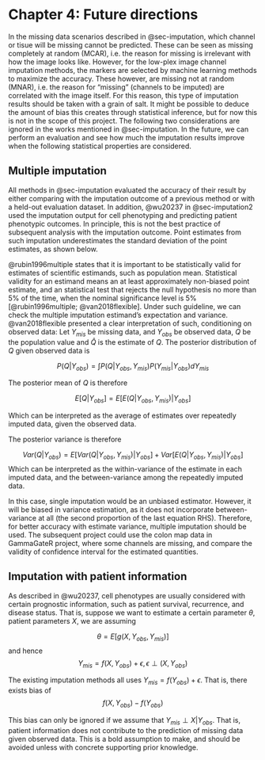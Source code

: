 # Chapter 4: Future directions

In the missing data scenarios described in @sec-imputation, which channel or tisue will be missing cannot be predicted. These can be seen as missing completely at random (MCAR), i.e. the reason for missing is irrelevant with how the image looks like. However, for the low-plex image channel imputation methods, the markers are selected by machine learning methods to maximize the accuracy. These however, are missing not at random (MNAR), i.e. the reason for "missing" (channels to be imputed) are correlated with the image itself. For this reason, this type of imputation results should be taken with a grain of salt. It might be possible to deduce the amount of bias this creates through statistical inference, but for now this is not in the scope of this project. The following two considerations are ignored in the works mentioned in @sec-imputation. In the future, we can perform an evaluation and see how much the imputation results improve when the following statistical properties are considered.

## Multiple imputation

All methods in @sec-imputation evaluated the accuracy of their result by either comparing with the imputation outcome of a previous method or with a held-out evaluation dataset. In addition, @wu20237 in @sec-imputation2 used the imputation output for cell phenotyping and predicting patient phenotypic outcomes. In principle, this is not the best practice of subsequent analysis with the imputation outcome. Point estimates from such imputation underestimates the standard deviation of the point estimates, as shown below.

@rubin1996multiple states that it is important to be statistically valid for estimates of scientific estimands, such as population mean. Statistical validity for an estimand means an at least approximately non-biased point estimate, and an statistical test that rejects the null hypothesis no more than 5% of the time, when the nominal significance level is 5% [@rubin1996multiple; @van2018flexible]. Under such guideline, we can check the multiple imputation estimand's expectation and variance. @van2018flexible presented a clear interpretation of such, conditioning on observed data: Let $Y_{mis}$ be missing data, and $Y_{obs}$ be observed data, $Q$ be the population value and $\hat Q$ is the estimate of $Q$. The posterior distribution of $Q$ given observed data is 

$$
P(Q|Y_{obs})=\int P(Q|Y_{obs}, Y_{mis})P(Y_{mis}|Y_{obs})dY_{mis}
$$

The posterior mean of $Q$ is therefore 

$$
E[Q|Y_{obs}]=E[E(Q|Y_{obs}, Y_{mis})|Y_{obs}]
$$

Which can be interpreted as the average of estimates over repeatedly imputed data, given the observed data.

The posterior variance is therefore

$$
Var(Q|Y_{obs})=E[Var(Q|Y_{obs}, Y_{mis})|Y_{obs}]+Var[E(Q|Y_{obs}, Y_{mis})|Y_{obs}]
$$ Which can be interpreted as the within-variance of the estimate in each imputed data, and the between-variance among the repeatedly imputed data.

In this case, single imputation would be an unbiased estimator. However, it will be biased in variance estimation, as it does not incorporate between-variance at all (the second proportion of the last equation RHS). Therefore, for better accuracy with estimate variance, multiple imputation should be used. The subsequent project could use the colon map data in GammaGateR project, where some channels are missing, and compare the validity of confidence interval for the estimated quantities.

## Imputation with patient information

As described in @wu20237, cell phenotypes are usually considered with certain prognostic information, such as patient survival, recurrence, and disease status. That is, suppose we want to estimate a certain parameter $\theta$, patient parameters $X$, we are assuming

$$
\theta=E[g(X, Y_{obs}, Y_{mis})]
$$
and hence 
$$
Y_{mis}=f(X, Y_{obs})+\epsilon, \epsilon \perp (X, Y_{obs})
$$

The existing imputation methods all uses $Y_{mis}=f(Y_{obs})+\epsilon$. That is, there exists bias of 
$$
f(X, Y_{obs})-f(Y_{obs})
$$

This bias can only be ignored if we assume that $Y_{mis} \perp X|Y_{obs}$. That is, patient information does not contribute to the prediction of missing data given observed data. This is a bold assumption to make, and should be avoided unless with concrete supporting prior knowledge.
